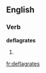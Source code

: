 
==English==

===Verb===
'''deflagrates'''

# {{third-person singular of|[[deflagrate]]}}

[[fr:deflagrates]]
